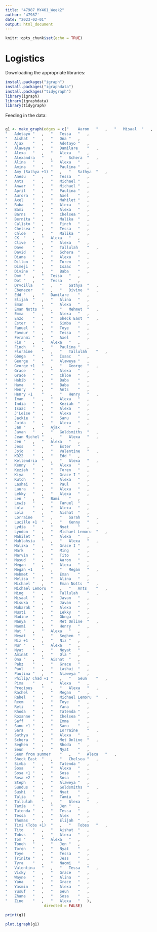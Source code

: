 ```yaml
---
title: "47987_MY461_Week2"
author: '47987'
date: "2023-02-01"
output: html_document
---
```


```r
knitr::opts_chunk$set(echo = TRUE)
```

# Logistics

Downloading the appropriate libraries:
```r
install.packages("igraph")
install.packages("igraphdata")
install.packages("tidygraph")
library(igraph)
library(igraphdata)
library(tidygraph)
```

Feeding in the data:
```r

```

```r
g1 <- make_graph(edges = c("	Aaron	"	,	"	Misaal	"	,
"	Adetayo	"	,	"	Tessa	"	,
"	Aishat	"	,	"	Ona	"	,
"	Ajax	"	,	"	Adetayo	"	,
"	Alaweya	"	,	"	Damilare	"	,
"	Alexa	"	,	"	Alexa	"	,
"	Alexandra	"	,	"	Schera	"	,
"	Alina	"	,	"	Alexa	"	,
"	Amina	"	,	"	Paulina	"	,
"	Amy (Sathya +1)	"	,	"	Sathya	"	,
"	Anesu	"	,	"	Tessa	"	,
"	Ants	"	,	"	Michael	"	,
"	Anwar	"	,	"	Michael	"	,
"	April	"	,	"	Paulina	"	,
"	Aurora	"	,	"	Axel	"	,
"	Axel	"	,	"	Mahilet	"	,
"	Baba	"	,	"	Alexa	"	,
"	Bami	"	,	"	Alexa	"	,
"	Barns	"	,	"	Chelsea	"	,
"	Bernita	"	,	"	Malika	"	,
"	Cal1sto	"	,	"	Finch	"	,
"	Chelsea	"	,	"	Tessa	"	,
"	Chloe	"	,	"	Malika	"	,
"	CK	"	,	"	Alexa	"	,
"	Clive	"	,	"	Alexa	"	,
"	Dave	"	,	"	Tallulah	"	,
"	David	"	,	"	Schera	"	,
"	Diana	"	,	"	Alexa	"	,
"	Dillon	"	,	"	Toren	"	,
"	Dimeji	"	,	"	Isaac	"	,
"	Divine	"	,	"	Baba	"	,
"	Dom	"	,	"	Tessa	"	,
"	Dot	"	,	"	Tessa	"	,
"	Drvcilla	"	,	"	Sathya	"	,
"	Ebenezer	"	,	"	Divine	"	,
"	Edd	"	,	"	Damilare	"	,
"	Elijah	"	,	"	Alina	"	,
"	Eman	"	,	"	Alexa	"	,
"	Eman Notts	"	,	"	Mehmet	"	,
"	Emma	"	,	"	Alexa	"	,
"	Enzo	"	,	"	Sheck East	"	,
"	Ester	"	,	"	Simba	"	,
"	Fanuel	"	,	"	Toye	"	,
"	Favour	"	,	"	Tessa	"	,
"	Feranmi	"	,	"	Axel	"	,
"	Fin	"	,	"	Alexa	"	,
"	Finch	"	,	"	Paulina	"	,
"	Floraine	"	,	"	Tallulah	"	,
"	Gbnga	"	,	"	Isaac	"	,
"	George	"	,	"	Alaweya	"	,
"	George +1	"	,	"	George	"	,
"	Grace	"	,	"	Alexa	"	,
"	Grace	"	,	"	Chloe	"	,
"	Habib	"	,	"	Baba	"	,
"	Hama	"	,	"	Baba	"	,
"	Henry	"	,	"	Ants	"	,
"	Henry +1	"	,	"	Henry	"	,
"	Iman	"	,	"	Alexa	"	,
"	India	"	,	"	Keziah	"	,
"	Isaac	"	,	"	Alexa	"	,
"	J'Leise	"	,	"	Alexa	"	,
"	Jackie	"	,	"	Sanu	"	,
"	Jaida	"	,	"	Alexa	"	,
"	Jan	"	,	"	Ajax	"	,
"	Javan	"	,	"	Goldsmiths	"	,
"	Jean Michel	"	,	"	Alexa	"	,
"	Jen	"	,	"	Alexa	"	,
"	Jess	"	,	"	Ester	"	,
"	Jojo	"	,	"	Valentine	"	,
"	KD22	"	,	"	Edd	"	,
"	Kellendria	"	,	"	Alexa	"	,
"	Kenny	"	,	"	Alexa	"	,
"	Keziah	"	,	"	Toren	"	,
"	Kiya	"	,	"	Grace I	"	,
"	Kutch	"	,	"	Alexa	"	,
"	Lashai	"	,	"	Paul	"	,
"	Laura	"	,	"	Alexa	"	,
"	Lekky	"	,	"	Alexa	"	,
"	Len	"	,	"	Bami	"	,
"	Lewis	"	,	"	Fanuel	"	,
"	Lola	"	,	"	Alexa	"	,
"	Lola	"	,	"	Aishat	"	,
"	Lorraine	"	,	"	Sarah	"	,
"	Lucille +1	"	,	"	Kenny	"	,
"	Lydia	"	,	"	Nyat	"	,
"	Lyndon	"	,	"	Michael Lemoru	"	,
"	Mahilet	"	,	"	Alexa	"	,
"	Mahlahsia	"	,	"	Alexa	"	,
"	Malika	"	,	"	Grace I	"	,
"	Mark	"	,	"	Ming	"	,
"	Marvin	"	,	"	Tito	"	,
"	Masud	"	,	"	Aaron	"	,
"	Megan	"	,	"	Alexa	"	,
"	Megan +1	"	,	"	Megan	"	,
"	Mehmet	"	,	"	Eman	"	,
"	Melisa	"	,	"	Alina	"	,
"	Michael	"	,	"	Eman Notts	"	,
"	Michael Lemoru	"	,	"	Ants	"	,
"	Ming	"	,	"	Tallulah	"	,
"	Misaal	"	,	"	Javan	"	,
"	Misuka	"	,	"	Javan	"	,
"	Mubarak	"	,	"	Alexa	"	,
"	Musti	"	,	"	Lekky	"	,
"	Nadine	"	,	"	Gbnga	"	,
"	Nanya	"	,	"	Met Online	"	,
"	Naomi	"	,	"	Henry	"	,
"	Nat	"	,	"	Alexa	"	,
"	Neyat	"	,	"	Seghen	"	,
"	Niz +1	"	,	"	Niz	"	,
"	Nur	"	,	"	Alexa	"	,
"	Nyat	"	,	"	Neyat	"	,
"	Aminat	"	,	"	Ola	"	,
"	Ona	"	,	"	Aishat	"	,
"	Pabz	"	,	"	Grace	"	,
"	Paul	"	,	"	Lashai	"	,
"	Paulina	"	,	"	Alaweya	"	,
"	Philip/ Chad +1	"	,	"	Seun	"	,
"	Pima	"	,	"	Alexa	"	,
"	Precious	"	,	"	Alexa	"	,
"	Rachel	"	,	"	Megan	"	,
"	Rahel	"	,	"	Michael Lemoru	"	,
"	Reem	"	,	"	Toye	"	,
"	Reti	"	,	"	Yana	"	,
"	Rhoda	"	,	"	Tatenda	"	,
"	Roxanne	"	,	"	Chelsea	"	,
"	Saff	"	,	"	Emma	"	,
"	Sanu +1	"	,	"	Sanu	"	,
"	Sara	"	,	"	Lorraine	"	,
"	Sathya	"	,	"	Alexa	"	,
"	Schera	"	,	"	Met Online	"	,
"	Seghen	"	,	"	Rhoda	"	,
"	Seun	"	,	"	Nyat	"	,
"	Seun from summer	"	,	"	Alexa	"	,
"	Sheck East	"	,	"	Chelsea	"	,
"	Simba	"	,	"	Tatenda	"	,
"	Sosa	"	,	"	Alexa	"	,
"	Sosa +1	"	,	"	Sosa	"	,
"	Sosa +2	"	,	"	Sosa	"	,
"	Steph	"	,	"	Alaweya	"	,
"	Sundus	"	,	"	Goldsmiths	"	,
"	Sushi	"	,	"	Nyat	"	,
"	Talia	"	,	"	Tamia	"	,
"	Tallulah	"	,	"	Alexa	"	,
"	Tamia	"	,	"	Jen	"	,
"	Tatenda	"	,	"	Tessa	"	,
"	Tessa	"	,	"	Alex	"	,
"	Thomas	"	,	"	Elijah	"	,
"	Timi (Tobs +1)	"	,	"	Tobss	"	,
"	Tito	"	,	"	Aishat	"	,
"	Tobss	"	,	"	Alexa	"	,
"	Tom	"	,	"	Alexa	"	,
"	Toneh	"	,	"	Jen	"	,
"	Toren	"	,	"	Nyat	"	,
"	Toye	"	,	"	Tessa	"	,
"	Trinite	"	,	"	Jess	"	,
"	Tyra	"	,	"	Naomi	"	,
"	Valentina	"	,	"	Tessa	"	,
"	Vicky	"	,	"	Grace	"	,
"	Wayne	"	,	"	Alina	"	,
"	Yana	"	,	"	Grace	"	,
"	Yasmin	"	,	"	Alexa	"	,
"	Yusuf	"	,	"	Seun	"	,
"	Zhane	"	,	"	Sosa	"	,
"	Zino	"	,	"	Alexa	"	),
                 directed = FALSE)

print(g1)
```

```r
plot.igraph(g1)
```

```r

```


